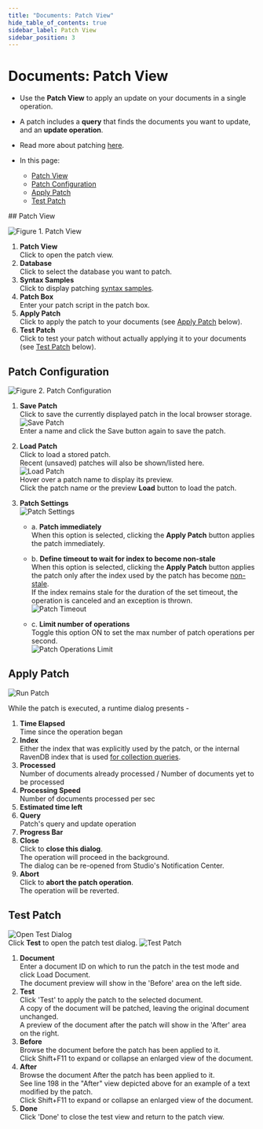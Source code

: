 ```yaml
---
title: "Documents: Patch View"
hide_table_of_contents: true
sidebar_label: Patch View
sidebar_position: 3
---
```



# Documents: Patch View
<Admonition type="note" title="">

* Use the **Patch View** to apply an update on your documents in a single operation.  
* A patch includes a **query** that finds the documents you want to update, and an **update operation**.  
* Read more about patching [here](../../../client-api/operations/patching/set-based.mdx).  

* In this page:  
  * [Patch View](../../../studio/database/documents/patch-view.mdx#patch-view)  
  * [Patch Configuration](../../../studio/database/documents/patch-view.mdx#patch-configuration)  
  * [Apply Patch](../../../studio/database/documents/patch-view.mdx#apply-patch)  
  * [Test Patch](../../../studio/database/documents/patch-view.mdx#test-patch)  

</Admonition>
## Patch View

![Figure 1. Patch View](./assets/patch-view-1.png)

1. **Patch View**  
   Click to open the patch view.  
2. **Database**  
   Click to select the database you want to patch.  
3. **Syntax Samples**  
   Click to display patching [syntax samples](../../../client-api/operations/patching/set-based.mdx#examples).  
4. **Patch Box**  
   Enter your patch script in the patch box.  
5. **Apply Patch**  
   Click to apply the patch to your documents (see [Apply Patch](../../../studio/database/documents/patch-view.mdx#apply-patch) below).  
6. **Test Patch**  
   Click to test your patch without actually applying it to your documents (see [Test Patch](../../../studio/database/documents/patch-view.mdx#test-patch) below).  


## Patch Configuration

![Figure 2. Patch Configuration](./assets/patch-view-2.png)

1. **Save Patch**  
   Click to save the currently displayed patch in the local browser storage.  
   ![Save Patch](./assets/patch-view-save-patch.png)  
   Enter a name and click the Save button again to save the patch.  
2. **Load Patch**  
   Click to load a stored patch.  
   Recent (unsaved) patches will also be shown/listed here.  
   ![Load Patch](./assets/patch-view-load-patch.png)  
   Hover over a patch name to display its preview.  
   Click the patch name or the preview **Load** button to load the patch.  
3. **Patch Settings**  
   ![Patch Settings](./assets/patch-view-settings.png)  

    * a. **Patch immediately**  
         When this option is selected, clicking the **Apply Patch** button applies 
         the patch immediately.  

    * b. **Define timeout to wait for index to become non-stale**  
         When this option is selected, clicking the **Apply Patch** button 
         applies the patch only after the index used by the patch has become 
         [non-stale](../../../indexes/indexing-basics.mdx#stale-indexes).  
         If the index remains stale for the duration of the set timeout, 
         the operation is canceled and an exception is thrown.  
         ![Patch Timeout](./assets/patch-view-timeout.png)  

    * c. **Limit number of operations**  
         Toggle this option ON to set the max number of patch operations per second.  
         ![Patch Operations Limit](./assets/patch-view-operations-limit.png)  



## Apply Patch

![Run Patch](./assets/patch-view-apply-patch.png)  

While the patch is executed, a runtime dialog presents -  

1. **Time Elapsed**  
   Time since the operation began  
2. **Index**  
   Either the index that was explicitly used by the patch, or the internal RavenDB 
   index that is used [for collection queries](../../../client-api/faq/what-is-a-collection.mdx#collection-usages).  
3. **Processed**  
   Number of documents already processed / Number of documents yet to be processed  
4. **Processing Speed**  
   Number of documents processed per sec  
5. **Estimated time left**  
6. **Query**  
   Patch's query and update operation  
7. **Progress Bar**  
8. **Close**  
   Click to **close this dialog**.  
   The operation will proceed in the background.  
   The dialog can be re-opened from Studio's Notification Center.  
9. **Abort**  
   Click to **abort the patch operation**.  
   The operation will be reverted.  



## Test Patch

![Open Test Dialog](./assets/patch-view-test-dialog.png)  
Click **Test** to open the patch test dialog.
![Test Patch](./assets/patch-view-test-patch.png)  

1. **Document**  
   Enter a document ID on which to run the patch in the test mode and click Load Document.  
   The document preview will show in the 'Before' area on the left side.  
2. **Test**  
   Click 'Test' to apply the patch to the selected document.  
   A copy of the document will be patched, leaving the original document unchanged.  
   A preview of the document after the patch will show in the 'After' area on the right.  
3. **Before**  
   Browse the document before the patch has been applied to it.  
   Click Shift+F11 to expand or collapse an enlarged view of the document.  
4. **After**  
   Browse the document After the patch has been applied to it.  
   See line 198 in the "After" view depicted above for an example of a text modified by the patch.  
   Click Shift+F11 to expand or collapse an enlarged view of the document.  
5. **Done**  
   Click 'Done' to close the test view and return to the patch view.  




